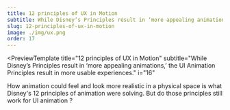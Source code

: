 ```yaml
---
title: 12 principles of UX in Motion
subtitle: While Disney’s Principles result in ‘more appealing animations,’ the UI Animation Principles result in more usable experiences.
slug: 12-principles-of-ux-in-motion
image: ./img/ux.png
order: 17
---
```


<PreviewTemplate
  title="12 principles of UX in Motion"
  subtitle="While Disney’s Principles result in ‘more appealing animations,’ the UI Animation Principles result in more usable experiences."
  i="16"
>
  How animation could feel and look more realistic in a physical space is what Disney's 12 principles of animation were solving. But do those principles still work for UI animation ?

  <ReadTheNextArticle
    title="Why do the 12 basic principles .."
    description=" UI animation, as part of the user experience ..."
    linkTo="/12-principles-of-ux-in-motion/why"
  />
</PreviewTemplate>
